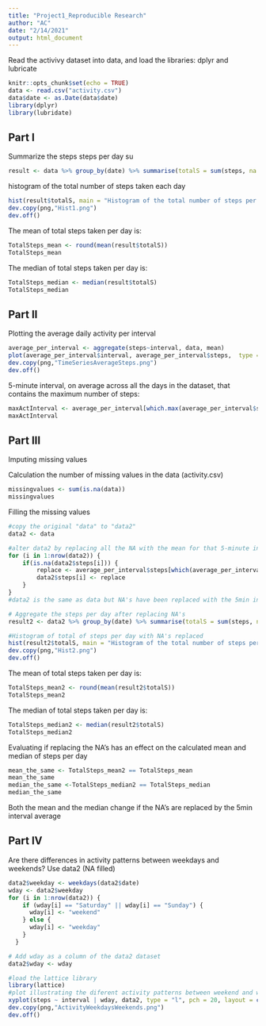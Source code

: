 ```yaml
---
title: "Project1_Reproducible Research"
author: "AC"
date: "2/14/2021"
output: html_document
---
```



Read the activivy dataset into data, and load the libraries: dplyr and lubricate

```r
knitr::opts_chunk$set(echo = TRUE)
data <- read.csv("activity.csv")
data$date <- as.Date(data$date)
library(dplyr)
library(lubridate)
```

## Part I
Summarize the steps steps per day su
```r
result <- data %>% group_by(date) %>% summarise(totalS = sum(steps, na.rm = TRUE), .groups = 'drop')
```


histogram of the total number of steps taken each day

```r
hist(result$totalS, main = "Histogram of the total number of steps per day", xlab = "Steps per day")
dev.copy(png,"Hist1.png")
dev.off()
```

The mean of total steps taken per day is:
```r
TotalSteps_mean <- round(mean(result$totalS))
TotalSteps_mean
```


The median of total steps taken per day is:
```r
TotalSteps_median <- median(result$totalS)
TotalSteps_median
```

## Part II

Plotting the average daily activity per interval 

```r
average_per_interval <- aggregate(steps~interval, data, mean)
plot(average_per_interval$interval, average_per_interval$steps,  type = "l", main = "Average number of steps per interval", xlab = "5-minute interval", ylab = "Averaged across all days")
dev.copy(png,"TimeSeriesAverageSteps.png")
dev.off()

```

5-minute interval, on average across all the days in the dataset, that contains the maximum number of steps:
```r
maxActInterval <- average_per_interval[which.max(average_per_interval$steps), ]$interval
maxActInterval
```

## Part III
Imputing missing values

Calculation the number of missing values in the data (activity.csv)
```r
missingvalues <- sum(is.na(data))
missingvalues
```
 
Filling the missing values
```r
#copy the original "data" to "data2"
data2 <- data

#alter data2 by replacing all the NA with the mean for that 5-minute interval
for (i in 1:nrow(data2)) {
    if(is.na(data2$steps[i])) {
        replace <- average_per_interval$steps[which(average_per_interval$interval == data2$interval[i])]
        data2$steps[i] <- replace
    }
}
#data2 is the same as data but NA's have been replaced with the 5min interval mean

# Aggregate the steps per day after replacing NA's
result2 <- data2 %>% group_by(date) %>% summarise(totalS = sum(steps, na.rm = TRUE), .groups = 'drop')

#Histogram of total of steps per day with NA's replaced
hist(result2$totalS, main = "Histogram of the total number of steps per day (NAs replaced)", xlab = "Steps per day")
dev.copy(png,"Hist2.png")
dev.off()
```
 

The mean of total steps taken per day is:
```r
TotalSteps_mean2 <- round(mean(result2$totalS))
TotalSteps_mean2
```


The median of total steps taken per day is:
```r
TotalSteps_median2 <- median(result2$totalS)
TotalSteps_median2
```

Evaluating if replacing the NA's has an effect on the calculated mean and median of steps per day
```r
mean_the_same <- TotalSteps_mean2 == TotalSteps_mean
mean_the_same
median_the_same <-TotalSteps_median2 == TotalSteps_median
median_the_same
```

Both the mean and the median change if the NA's are replaced by the 5min interval average

## Part IV
Are there differences in activity patterns between weekdays and weekends?
Use data2 (NA filled) 


```r
data2$weekday <- weekdays(data2$date)
wday <- data2$weekday
for (i in 1:nrow(data2)) {
    if (wday[i] == "Saturday" || wday[i] == "Sunday") {
      wday[i] <- "weekend"
    } else {
      wday[i] <- "weekday"
    } 
  }

# Add wday as a column of the data2 dataset 
data2$wday <- wday

#load the lattice library
library(lattice)
#plot illustrating the diferent activity patterns between weekend and weekdays 
xyplot(steps ~ interval | wday, data2, type = "l", pch = 20, layout = c(1,2), main = "Activity paterns between weekdays and weekends", ylab = "Number of steps", xlab = "Interval")
dev.copy(png,"ActivityWeekdaysWeekends.png")
dev.off()

```